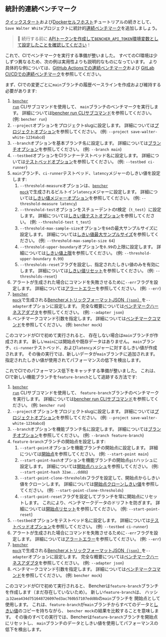 
## 統計的連続ベンチマーク

[クイックスタート][quick start]および[Dockerセルフホスト][docker self-hosted]チュートリアルの続きとして、
`Save Walter White`プロジェクトに統計的[連続ベンチマーク][continuous benchmarking]を追加しましょう。

> 🐰 続行する前に
> [APIトークンを作成して`BENCHER_API_TOKEN`環境変数として設定したことを確認してください][create an api token]！

[quick start]: /ja/docs/tutorial/quick-start/
[docker self-hosted]: /ja/docs/tutorial/docker/
[continuous benchmarking]: /ja/docs/explanation/continuous-benchmarking/
[create an api token]: /ja/docs/tutorial/quick-start/#create-an-api-token

これで、CIでベンチマークを実行する準備が整いました。
すべてのCI環境は少しずつ異なるため、次の例は実用性よりも説明的なものになっています。
より具体的な例については、[GitHub Actionsでの連続ベンチマーク][github actions]および
[GitLab CI/CDでの連続ベンチマーク][gitlab ci/cd]を参照してください。

[github actions]: /ja/docs/how-to/github-actions/
[gitlab ci/cd]: /ja/docs/how-to/gitlab-ci-cd/

まず、CIでの変更ごとに`main`ブランチの履歴ベースラインを作成および維持する必要があります:

<RunMainStatistical />

1. <code><a href="/ja/docs/explanation/bencher-run/">bencher run</a></code> CLIサブコマンドを使用して、
   `main`ブランチのベンチマークを実行します。
   詳細については[bencher run CLIサブコマンド][bencher run]を参照してください。
   (例: `bencher run`)
2. `--project`オプションをプロジェクトslugに設定します。
   詳細については[プロジェクトオプション][project option]を参照してください。
   (例: `--project save-walter-white-1234abcd`)
3. `--branch`オプションを基本ブランチ名に設定します。
   詳細については[ブランチオプション][branch option]を参照してください。
   (例: `--branch main`)
4. `--testbed`オプションをCIランナーテストベッド名に設定します。
   詳細については[テストベッドオプション][testbed option]を参照してください。
   (例: `--testbed ci-runner`)
5. `main`ブランチ、`ci-runner`テストベッド、`latency`メジャーのしきい値を設定します:
   1. `--threshold-measure`オプションは、<code><a href="/ja/docs/reference/bencher-metric-format/#bencher-mock">bencher mock</a></code>で生成されるビルトイン`latency`メジャーに設定します。
   詳細については[しきい値メジャーオプション][threshold measure option]を参照してください。
   (例: `--threshold-measure latency`)
   2. `--threshold-test`オプションをスチューデントのt検定（`t_test`）に設定します。
   詳細については[しきい値テストオプション][threshold test option]を参照してください。
   (例: `--threshold-test t_test`)
   3. `--threshold-max-sample-size`オプションを`64`の最大サンプルサイズに設定します。
   詳細については[しきい値最大サンプルサイズ][threshold max sample size]を参照してください。
   (例: `--threshold-max-sample-size 64`)
   4. `--threshold-upper-boundary`オプションを`0.99`の上限に設定します。
   詳細については[しきい値上限][threshold upper boundary]を参照してください。
   (例: `--threshold-upper-boundary 0.99`)
   5. `--thresholds-reset`フラグを設定し、指定されたしきい値のみを有効にします。
   詳細については[しきい値リセット][thresholds reset]を参照してください。
   (例: `--thresholds-reset`)
6. アラートが生成された場合にコマンドを失敗させるために`--err`フラグを設定します。
   詳細については[アラートエラー][alert err]を参照してください。
   (例: `--err`)
7. <code><a href="/ja/docs/reference/bencher-metric-format/#bencher-mock">bencher mock</a></code>で生成される[BencherメトリックフォーマットJSON（`json`）][bmf]を`--adapter`オプションに設定します。
   完全な概要については[ベンチマークハーネスアダプタ][adapter json]を参照してください。
   (例: `--adapter json`)
8. ベンチマークコマンド引数を指定します。
   詳細については[ベンチマークコマンド][command argument]を参照してください。
   (例: `bencher mock`)

このコマンドがCIで初めて実行されると、
存在しない場合は`main`ブランチが作成されます。
新しい`main`には開始点や既存データはありません。
`main`ブランチ、`ci-runner`テストベッド、および`latency`メジャーに対するしきい値が作成されます。
その後の実行では、新しいデータが`main`ブランチに追加されます。
指定されたしきい値が使用されてパフォーマンスの低下を検出します。

[bencher run]: /ja/docs/explanation/bencher-run/
[project option]: /ja/docs/explanation/bencher-run/#--project-project
[branch option]: /ja/docs/explanation/branch-selection/#--branch-branch
[testbed option]: /ja/docs/explanation/bencher-run/#--testbed-testbed
[threshold measure option]: /ja/docs/explanation/thresholds/#--threshold-measure-measure
[threshold test option]: /ja/docs/explanation/thresholds/#--threshold-test-test
[threshold max sample size]: /ja/docs/explanation/thresholds/#--threshold-max-sample-size-size
[threshold upper boundary]: /ja/docs/explanation/thresholds/#--threshold-upper-boundary-boundary
[thresholds reset]: /ja/docs/explanation/thresholds/#--thresholds-reset
[alert err]: /ja/docs/explanation/thresholds/#--err
[bmf]: /ja/docs/reference/bencher-metric-format/
[adapter json]: /ja/docs/explanation/adapters/#-json
[command argument]: /ja/docs/explanation/bencher-run/#benchmark-command

これでCIでのパフォーマンス低下をキャッチする準備が整いました。
これは、CIで新しい機能ブランチを`feature-branch`として追跡する方法です:

<RunFeatureStatistical />

1. <code><a href="/ja/docs/explanation/bencher-run/">bencher run</a></code> CLIサブコマンドを使用して、
   `feature-branch`ブランチのベンチマークを実行します。
   詳細については[bencher run CLIサブコマンド][bencher run]を参照してください。
   (例: `bencher run`)
2. `--project`オプションをプロジェクトslugに設定します。
   詳細については[プロジェクトオプション][project option]を参照してください。
   (例: `--project save-walter-white-1234abcd`)
3. `--branch`オプションを機能ブランチ名に設定します。
   詳細については[ブランチオプション][branch option]を参照してください。
   (例: `--branch feature-branch`)
4. `feature-branch`ブランチの開始点を設定します:
   1. `--start-point`オプションを機能ブランチの開始点に設定します。
   詳細については[開始点][start point]を参照してください。
   (例: `--start-point main`)
   2. `--start-point-hash`オプションを機能ブランチの開始点`git`ハッシュに設定します。
   詳細については[開始点ハッシュ][start point hash]を参照してください。
   (例: `--start-point-hash 32ae...dd8b`)
   3. `--start-point-clone-thresholds`フラグを設定して、開始点からしきい値をクローンします。
   詳細については[開始点クローンしきい値][start point clone thresholds]を参照してください。
   (例: `--start-point-clone-thresholds`)
   4. `--start-point-reset`フラグを設定してブランチを常に開始点にリセットします。
   これにより、ベンチマークデータのドリフトを防ぎます。
   詳細については[開始点リセット][start point reset]を参照してください。
   (例: `--start-point-reset`)
5. `--testbed`オプションをテストベッド名に設定します。
   詳細については[テストベッドオプション][testbed option]を参照してください。
   (例: `--testbed ci-runner`)
6. アラートが生成された場合にコマンドを失敗させるために`--err`フラグを設定します。
   詳細については[アラートエラー][alert err]を参照してください。
   (例: `--err`)
7. <code><a href="/ja/docs/reference/bencher-metric-format/#bencher-mock">bencher mock</a></code>で生成される[BencherメトリックフォーマットJSON（`json`）][bmf]を`--adapter`オプションに設定します。
   完全な概要については[ベンチマークハーネスアダプタ][adapter json]を参照してください。
   (例: `--adapter json`)
8. ベンチマークコマンド引数を指定します。
   詳細については[ベンチマークコマンド][command argument]を参照してください。
   (例: `bencher mock`)

このコマンドがCIで初めて実行されると、
Bencherは`feature-branch`ブランチを作成します（まだ存在していないため）。
新しい`feature-branch`は、
ハッシュ`32aea434d751648726097ed3ac760b57107edd8b`の`main`ブランチを
開始点として使用します。
これは、`feature-branch`が`main`ブランチからすべてのデータと[しきい値][thresholds]のコピーを持ちながら、
`bencher mock`の結果を比較することを意味します。
その後のすべての実行では、Bencherは`feature-branch`ブランチを開始点にリセットし、
`main`ブランチのデータとしきい値を使用してパフォーマンスの低下を検出します。

[start point]: /ja/docs/explanation/branch-selection/#--start-point-branch
[start point hash]: /ja/docs/explanation/branch-selection/#--start-point-hash-hash
[start point clone thresholds]: /ja/docs/explanation/branch-selection/#--start-point-clone-thresholds
[start point reset]: /ja/docs/explanation/branch-selection/#--start-point-reset
[thresholds]: /ja/docs/explanation/thresholds/